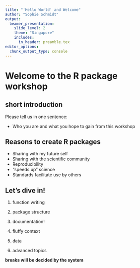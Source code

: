 ```yaml
---
title: "'Hello World' and Welcome"
author: "Sophie Schmidt"
output: 
  beamer_presentation:
    slide_level: 2
    theme: "Singapore"
    includes:
      in_header: preamble.tex
editor_options: 
  chunk_output_type: console
---
```


# Welcome to the R package workshop

## short introduction

Please tell us in one sentence:

- Who you are and what you hope to gain from this workshop

## Reasons to create R packages

- Sharing with my future self
- Sharing with the scientific community
- Reproducibility
- "speeds up" science
- Standards facilitate use by others

## Let's dive in!

1. function writing

2. package structure

3. documentation!

4. fluffy context

5. data

6. advanced topics

**breaks will be decided by the system**